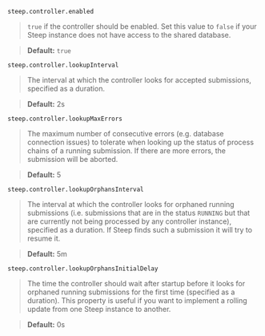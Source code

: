 
`steep.controller.enabled`

> `true` if the controller should be enabled. Set this value to `false` if your
> Steep instance does not have access to the shared database.

> **Default:** `true`

`steep.controller.lookupInterval`

> The interval at which the controller looks for accepted submissions,
> specified as a <DocsLink href="#durations">duration</DocsLink>.

> **Default:** 2s

`steep.controller.lookupMaxErrors`

> The maximum number of consecutive errors (e.g. database connection issues) to
> tolerate when looking up the status of process chains of a running submission.
> If there are more errors, the submission will be aborted.

> **Default:** 5

`steep.controller.lookupOrphansInterval`

> The interval at which the controller looks for orphaned running submissions
> (i.e. submissions that are in the status `RUNNING` but that are currently not
> being processed by any controller instance), specified as a
> <DocsLink href="#durations">duration</DocsLink>. If Steep finds such a
> submission it will try to resume it.

> **Default:** 5m

`steep.controller.lookupOrphansInitialDelay`

> The time the controller should wait after startup before it looks for
> orphaned running submissions for the first time (specified as a
> <DocsLink href="#durations">duration</DocsLink>). This property is useful
> if you want to implement a rolling update from one Steep instance to another.

> **Default:** 0s
